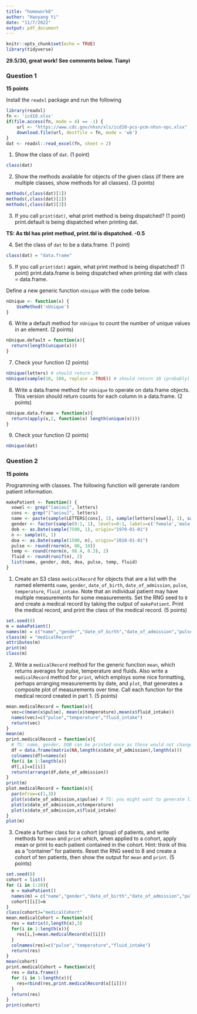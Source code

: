 ```yaml
---
title: "homework8"
author: "Haoyang Yi"
date: "11/7/2022"
output: pdf_document
---
```


```r
knitr::opts_chunk$set(echo = TRUE)
library(tidyverse)
```

**29.5/30, great work! See comments below. Tianyi**

### Question 1 ###

**15 points**

Install the `readxl` package and run the following

```r
library(readxl)
fn <- 'icd10.xlsx'
if(file.access(fn, mode = 4) == -1) {
    url <- "https://www.cdc.gov/nhsn/xls/icd10-pcs-pcm-nhsn-opc.xlsx"
    download.file(url, destfile = fn, mode = 'wb')
}
dat <- readxl::read_excel(fn, sheet = 2)
```

1. Show the class of `dat`. (1 point)
```r
class(dat)
```
2. Show the methods available for objects of the given class (if there are multiple classes, show methods for all classes). (3 points)
```r
methods(,class(dat)[1])
methods(,class(dat)[2])
methods(,class(dat)[3])
```
3. If you call `print(dat)`, what print method is being dispatched? (1 point)
  print.default is being dispatched when printing dat.
  
  **TS: As tbl has print method, print.tbl is dispatched. -0.5**

4. Set the class of `dat` to be a data.frame. (1 point)
```r
class(dat) = "data.frame"
```
5. If you call `print(dat)` again, what print method is being dispatched? (1 point)
  print.data.frame is being dispatched when printing dat with class = data.frame.
  
Define a new generic function `nUnique` with the code below.

```r
nUnique <- function(x) {
    UseMethod('nUnique')
}
```

6. Write a default method for `nUnique` to count the number of unique values in an element. (2 points)
```r
nUnique.default = function(x){
  return(length(unique(x)))
}
```
7. Check your function (2 points)

```r
nUnique(letters) # should return 26
nUnique(sample(10, 100, replace = TRUE)) # should return 10 (probably)
```

8. Write a data.frame method for `nUnique` to operate on data.frame objects.
This version should return counts for each column in a data.frame. (2 points)
```r

nUnique.data.frame = function(x){
  return(apply(x,2, function(x) length(unique(x))))
}

```
9. Check your function (2 points)

```r
nUnique(dat)
```

### Question 2 ###

**15 points**

Programming with classes.  The following function will generate random patient information.

```r
makePatient <- function() {
  vowel <- grep("[aeiou]", letters)
  cons <- grep("[^aeiou]", letters)
  name <- paste(sample(LETTERS[cons], 1), sample(letters[vowel], 1), sample(letters[cons], 1), sep='')
  gender <- factor(sample(0:1, 1), levels=0:1, labels=c('female','male'))
  dob <- as.Date(sample(7500, 1), origin="1970-01-01")
  n <- sample(6, 1)
  doa <- as.Date(sample(1500, n), origin="2010-01-01")
  pulse <- round(rnorm(n, 80, 10))
  temp <- round(rnorm(n, 98.4, 0.3), 2)
  fluid <- round(runif(n), 2)
  list(name, gender, dob, doa, pulse, temp, fluid)
}
```

1. Create an S3 class `medicalRecord` for objects that are a list with the named elements `name`, `gender`, `date_of_birth`, `date_of_admission`, `pulse`, `temperature`, `fluid_intake`. Note that an individual patient may have multiple measurements for some measurements.  Set the RNG seed to `8` and create a medical record by taking the output of `makePatient`.  Print the medical record, and print the class of the medical record. (5 points)
```r
set.seed(8)
m = makePatient()
names(m) = c("name","gender","date_of_birth","date_of_admission","pulse","temperature","fluid_intake")
class(m) = "medicalRecord"
attributes(m)
print(m)
class(m)
```
2. Write a `medicalRecord` method for the generic function `mean`, which returns averages for pulse, temperature and fluids. Also write a `medicalRecord` method for `print`, which employs some nice formatting, perhaps arranging measurements by date, and `plot`, that generates a composite plot of measurements over time.  Call each function for the medical record created in part 1. (5 points)
```r
mean.medicalRecord = function(x){
  vec=c(mean(x$pulse), mean(x$temperature),mean(x$fluid_intake))
  names(vec)=c("pulse","temperature","fluid_intake")
  return(vec)
}
mean(m)
print.medicalRecord = function(x){
  # TS: name, gender, DOB can be printed once as those would not change.
  df = data.frame(matrix(NA,length(x$date_of_admission),length(x)))
  colnames(df)=names(x)
  for(i in 1:length(x))
  df[,i]=x[[i]]
  return(arrange(df,date_of_admission))
}
print(m)
plot.medicalRecord = function(x){
  par(mfrow=c(1,3))
  plot(x$date_of_admission,x$pulse) # TS: you might want to generate line plot to show the trend.
  plot(x$date_of_admission,x$temperature)
  plot(x$date_of_admission,x$fluid_intake)
}
plot(m)
```
3. Create a further class for a cohort (group) of patients, and write methods for `mean` and `print` which, when applied to a cohort, apply mean or print to each patient contained in the cohort. Hint: think of this as a "container" for patients.  Reset the RNG seed to 8 and create a cohort of ten patients, then show the output for `mean` and `print`. (5 points)

```r
set.seed(8)
cohort = list()
for (i in 1:10){
  m = makePatient()
  names(m) = c("name","gender","date_of_birth","date_of_admission","pulse","temperature","fluid_intake")
  cohort[[i]]=m
}
class(cohort)="medicalCohort"
mean.medicalCohort = function(x){
  res = matrix(0,length(x),3)
  for(i in 1:length(x)){
    res[i,]=mean.medicalRecord(x[[i]])
  }
  colnames(res)=c("pulse","temperature","fluid_intake")
  return(res)
}
mean(cohort)
print.medicalCohort = function(x){
  res = data.frame()
  for (i in 1:length(x)){
    res=rbind(res,print.medicalRecord(x[[i]]))
  }
  return(res)
}
print(cohort)
```